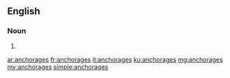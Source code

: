 ==English==

===Noun===
{{head|en|noun plural form}}

# {{plural of|anchorage|lang=en}}

[[ar:anchorages]]
[[fr:anchorages]]
[[it:anchorages]]
[[ku:anchorages]]
[[mg:anchorages]]
[[my:anchorages]]
[[simple:anchorages]]